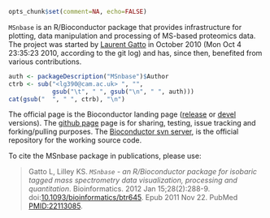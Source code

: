 ```r
opts_chunk$set(comment=NA, echo=FALSE)
```

`MSnbase` is an R/Bioconductor package that provides infrastructure
for plotting, data manipulation and processing of MS-based proteomics
data. The project was started by
[Laurent Gatto](http://lgatto.github.io/) in October 2010 (Mon Oct 4
23:35:23 2010, according to the git log) and has, since then,
benefited from various contributions. 

```r
auth <- packageDescription("MSnbase")$Author
ctrb <- sub("<lg390@cam.ac.uk> ", "",
            gsub("\t", " ", gsub("\n", " ", auth)))
cat(gsub("  ", " ", ctrb), "\n")
```

The official page is the Bioconductor landing page
([release](http://www.bioconductor.org/packages/release/bioc/html/MSnbase.html)
or
[devel](http://www.bioconductor.org/packages/devel/bioc/html/MSnbase.html)
versions). The [github page](https://github.com/lgatto/MSnbase) page
is for sharing, testing, issue tracking and forking/pulling
purposes. The
[Bioconductor svn server](https://hedgehog.fhcrc.org/bioconductor/trunk/madman/Rpacks/),
is the official repository for the working source code.


To cite the MSnbase package in publications, please use:

> Gatto L, Lilley KS. *`MSnbase` - an R/Bioconductor package for
> isobaric tagged mass spectrometry data visualization, processing and
> quantitation*. Bioinformatics. 2012 Jan
> 15;28(2):288-9. doi:[10.1093/bioinformatics/btr645](http://bioinformatics.oxfordjournals.org/content/28/2/288.long). Epub
> 2011 Nov 22.  PubMed
> [PMID:22113085](http://www.ncbi.nlm.nih.gov/pubmed/22113085).


